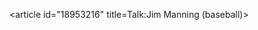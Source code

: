 <article id="18953216" title=Talk:Jim Manning (baseball)>
	<talkpage id="18953216" title="Talk:Jim Manning (baseball)">
{{WikiProjectBannerShell|1=
{{WikiProject Baseball|braves=yes|class=C|importance=Low|image=yes|oldtime=yes|oldtime-importance=Low}}
{{WikiProject Biography|living=no|class=C|sports-priority=Low|sports-work-group=yes|listas=Manning, Jim}}
{{WikiProject United States|class=C|importance=Low|DC=Yes|MA=yes|MA-importance=low}}
}}
{{dyktalk|26 August|2014|entry= ... that baseball's '''[[Jim Manning (baseball)|Jim Manning]]''' was one of the organizers of both the [[Western League (original)|Western League]] and its successor the [[American League]]?}}
	</talkpage>
</article>